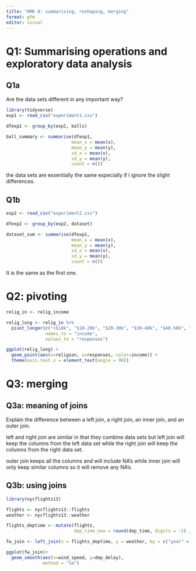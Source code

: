 ```yaml
---
title: "HMK 8: summarising, reshaping, merging"
format: gfm
editor: visual
---
```


# Q1: Summarising operations and exploratory data analysis

## Q1a

Are the data sets different in any important way?

```r
library(tidyverse)
exp1 <- read_csv("experiment1.csv")

dfexp1 <- group_by(exp1, balls)

ball_summary <- summarise(dfexp1,
                         mean_x = mean(x),
                         mean_y = mean(y),
                         sd_x = mean(x),
                         sd_y = mean(y),
                         count = n())

```

the data sets are essentially the same especially if i ignore the slight differences. 

## Q1b
```r
exp2 <- read_csv("experiment2.csv")

dfexp2 <- group_by(exp2, dataset)

dataset_sum <- summarise(dfexp1,
                         mean_x = mean(x),
                         mean_y = mean(y),
                         sd_x = mean(x),
                         sd_y = mean(y),
                         count = n())
```

It is the same as the first one. 



# Q2: pivoting


```r

relig_in <- relig_income

relig_long <- relig_in %>%
  pivot_longer(c("<$10k", "$10-20k", "$20-30k", "$30-40k", "$40-50k", "$50-75k", "$75-100k", "$100-150k", ">150k", "Don't know/refused"),
               names_to = "income",
               values_to = "responses")

ggplot(relig_long) +
  geom_point(aes(x=religion, y=responses, color=income)) +
  theme(axis.text.x = element_text(angle = 90))

```


# Q3: merging

## Q3a: meaning of joins

Explain the difference between a left join, a right join, an inner join, and an outer join.


left and right join are similar in that they combine data sets but left join will keep the columns from the left data set while the right join will keep the columns from the right data set. 

outer join keeps all the columns and will include NA's while inner join will only keep similar columns so it will remove any NA's. 

## Q3b: using joins

```r
library(nycflights13)

flights <- nycflights13::flights
weather <- nycflights13::weather

flights_deptime <- mutate(flights, 
                          dep_time_new = round(dep_time, digits = -2) / 100)

fw_join <- left_join(x = flights_deptime, y = weather, by = c("year" = "year", "month" = "month", "day" = "day", "dep_time_new" = "hour"))

ggplot(fw_join)+
  geom_smooth(aes(x=wind_speed, y=dep_delay),
              method = "lm")

```


